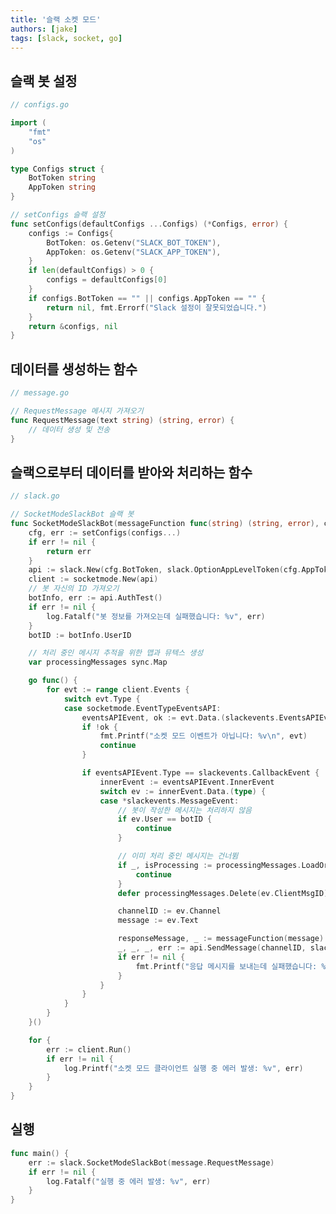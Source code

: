 ```yaml
---
title: '슬랙 소켓 모드'
authors: [jake]
tags: [slack, socket, go]
---
```


## 슬랙 봇 설정
```go
// configs.go

import (
	"fmt"
	"os"
)

type Configs struct {
	BotToken string
	AppToken string
}

// setConfigs 슬랙 설정
func setConfigs(defaultConfigs ...Configs) (*Configs, error) {
	configs := Configs{
		BotToken: os.Getenv("SLACK_BOT_TOKEN"),
		AppToken: os.Getenv("SLACK_APP_TOKEN"),
	}
	if len(defaultConfigs) > 0 {
		configs = defaultConfigs[0]
	}
	if configs.BotToken == "" || configs.AppToken == "" {
		return nil, fmt.Errorf("Slack 설정이 잘못되었습니다.")
	}
	return &configs, nil
}
```

## 데이터를 생성하는 함수

```go
// message.go

// RequestMessage 메시지 가져오기
func RequestMessage(text string) (string, error) {
	// 데이터 생성 및 전송
}
```

## 슬랙으로부터 데이터를 받아와 처리하는 함수

```go
// slack.go

// SocketModeSlackBot 슬랙 봇
func SocketModeSlackBot(messageFunction func(string) (string, error), configs ...Configs) error {
	cfg, err := setConfigs(configs...)
	if err != nil {
		return err
	}
	api := slack.New(cfg.BotToken, slack.OptionAppLevelToken(cfg.AppToken))
	client := socketmode.New(api)
	// 봇 자신의 ID 가져오기
	botInfo, err := api.AuthTest()
	if err != nil {
		log.Fatalf("봇 정보를 가져오는데 실패했습니다: %v", err)
	}
	botID := botInfo.UserID

	// 처리 중인 메시지 추적을 위한 맵과 뮤텍스 생성
	var processingMessages sync.Map

	go func() {
		for evt := range client.Events {
			switch evt.Type {
			case socketmode.EventTypeEventsAPI:
				eventsAPIEvent, ok := evt.Data.(slackevents.EventsAPIEvent)
				if !ok {
					fmt.Printf("소켓 모드 이벤트가 아닙니다: %v\n", evt)
					continue
				}

				if eventsAPIEvent.Type == slackevents.CallbackEvent {
					innerEvent := eventsAPIEvent.InnerEvent
					switch ev := innerEvent.Data.(type) {
					case *slackevents.MessageEvent:
						// 봇이 작성한 메시지는 처리하지 않음
						if ev.User == botID {
							continue
						}

						// 이미 처리 중인 메시지는 건너뜀
						if _, isProcessing := processingMessages.LoadOrStore(ev.ClientMsgID, true); isProcessing {
							continue
						}
						defer processingMessages.Delete(ev.ClientMsgID)

						channelID := ev.Channel
						message := ev.Text

						responseMessage, _ := messageFunction(message)
						_, _, _, err := api.SendMessage(channelID, slack.MsgOptionText(responseMessage, false))
						if err != nil {
							fmt.Printf("응답 메시지를 보내는데 실패했습니다: %v\n", err)
						}
					}
				}
			}
		}
	}()

	for {
		err := client.Run()
		if err != nil {
			log.Printf("소켓 모드 클라이언트 실행 중 에러 발생: %v", err)
		}
	}
}
```

## 실행
```go
func main() {
    err := slack.SocketModeSlackBot(message.RequestMessage)
    if err != nil {
        log.Fatalf("실행 중 에러 발생: %v", err)
    }
}
```
